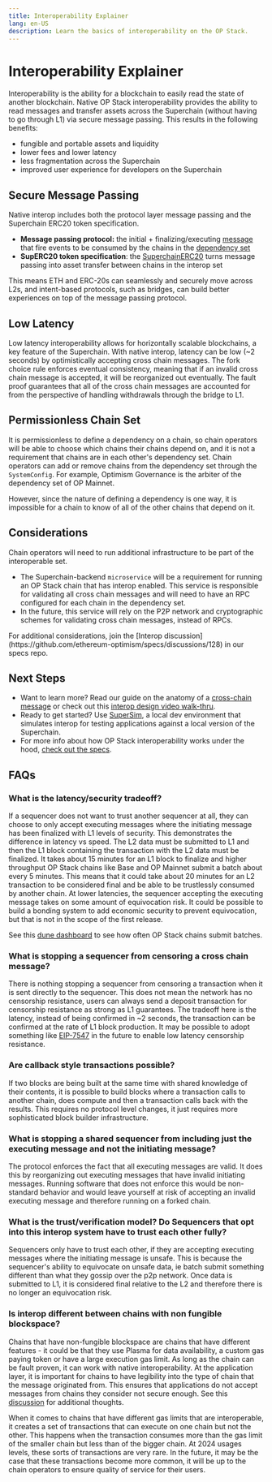 ```yaml
---
title: Interoperability Explainer
lang: en-US
description: Learn the basics of interoperability on the OP Stack.
---
```



# Interoperability Explainer

Interoperability is the ability for a blockchain to easily read the state of another blockchain. 
Native OP Stack interoperability provides the ability to read messages and transfer assets across the Superchain (without having to go through L1) via secure message passing. This results in the following benefits:
*   fungible and portable assets and liquidity
*   lower fees and lower latency
*   less fragmentation across the Superchain
*   improved user experience for developers on the Superchain

## Secure Message Passing
Native interop includes both the protocol layer message passing and the Superchain ERC20 token specification.

*   **Message passing protocol:** the initial + finalizing/executing [message](https://specs.optimism.io/interop/messaging.html) that fire events to be consumed by the chains in the [dependency set](https://specs.optimism.io/interop/dependency-set.html)
*   **SupERC20 token specification**: the [SuperchainERC20](https://specs.optimism.io/interop/token-bridging.html) turns message passing into asset transfer between chains in the interop set

This means ETH and ERC-20s can seamlessly and securely move across L2s, and intent-based protocols, such as bridges, can build better experiences on top of the message passing protocol.

## Low Latency
Low latency interoperability allows for horizontally scalable blockchains, a key feature of the Superchain. With native interop, latency can be low (~2 seconds) by optimistically accepting cross chain messages. 
The fork choice rule enforces eventual consistency, meaning that if an invalid cross chain message is accepted, it will be reorganized out eventually. 
The fault proof guarantees that all of the cross chain messages are accounted for from the perspective of handling withdrawals through the bridge to L1.

## Permissionless Chain Set
It is permissionless to define a dependency on a chain, so chain operators will be able to choose which chains their chains depend on, and it is not a requirement that chains are in each other's dependency set. 
Chain operators can add or remove chains from the dependency set through the `SystemConfig`. For example, Optimism Governance is the arbiter of the dependency set of OP Mainnet.

However, since the nature of defining a dependency is one way, it is impossible for a chain to know of all of the other chains that depend on it.

## Considerations
Chain operators will need to run additional infrastructure to be part of the interoperable set. 
*   The Superchain-backend `microservice` will be a requirement for running an OP Stack chain that has interop enabled. 
This service is responsible for validating all cross chain messages and will need to have an RPC configured for each chain in the dependency set. 
*   In the future, this service will rely on the P2P network and cryptographic schemes for validating cross chain messages, instead of RPCs. 

<Callout type="info">
For additional considerations, join the [Interop discussion](https://github.com/ethereum-optimism/specs/discussions/128) in our specs repo.
</Callout>

## Next Steps
*   Want to learn more? Read our guide on the anatomy of a [cross-chain message](cross-chain-message) or check out this [interop design video walk-thru](https://www.youtube.com/watch?v=FKc5RgjtGes).
*   Ready to get started? Use [SuperSim](https://github.com/ethereum-optimism/supersim), a local dev environment that simulates interop for testing applications against a local version of the Superchain.
*   For more info about how OP Stack interoperability works under the hood, [check out the specs](https://specs.optimism.io/interop/overview.html).

## FAQs

### What is the latency/security tradeoff?
If a sequencer does not want to trust another sequencer at all, they can choose to only accept executing messages where the initiating message has been finalized with L1 levels of security. This demonstrates the difference in latency vs speed. The L2 data must be submitted to L1 and then the L1 block containing the transaction with the L2 data must be finalized. It takes about 15 minutes for an L1 block to finalize and higher throughput OP Stack chains like Base and OP Mainnet submit a batch about every 5 minutes. This means that it could take about 20 minutes for an L2 transaction to be considered final and be able to be trustlessly consumed by another chain. At lower latencies, the sequencer accepting the executing message takes on some amount of equivocation risk. It could be possible to build a bonding system to add economic security to prevent equivocation, but that is not in the scope of the first release.

See this [dune dashboard](https://dune.com/oplabspbc/op-stack-chains-l1-activity#submission-frequency) to see how often OP Stack chains submit batches.

### What is stopping a sequencer from censoring a cross chain message?
There is nothing stopping a sequencer from censoring a transaction when it is sent directly to the sequencer. This does not mean the network has no censorship resistance, users can always send a deposit transaction for censorship resistance as strong as L1 guarantees. The tradeoff here is the latency, instead of being confirmed in ~2 seconds, the transaction can be confirmed at the rate of L1 block production. It may be possible to adopt something like [EIP-7547](https://eips.ethereum.org/EIPS/eip-7547) in the future to enable low latency censorship resistance.

### Are callback style transactions possible?
If two blocks are being built at the same time with shared knowledge of their contents, it is possible to build blocks where a transaction calls to another chain, does compute and then a transaction calls back with the results. This requires no protocol level changes, it just requires more sophisticated block builder infrastructure.

### What is stopping a shared sequencer from including just the executing message and not the initiating message?
The protocol enforces the fact that all executing messages are valid. It does this by reorganizing out executing messages that have invalid initiating messages. Running software that does not enforce this would be non-standard behavior and would leave yourself at risk of accepting an invalid executing message and therefore running on a forked chain.

### What is the trust/verification model? Do Sequencers that opt into this interop system have to trust each other fully?
Sequencers only have to trust each other, if they are accepting executing messages where the initiating message is unsafe. This is because the sequencer's ability to equivocate on unsafe data, ie batch submit something different than what they gossip over the p2p network. Once data is submitted to L1, it is considered final relative to the L2 and therefore there is no longer an equivocation risk.

### Is interop different between chains with non fungible blockspace?
Chains that have non-fungible blockspace are chains that have different features - it could be that they use Plasma for data availability, a custom gas paying token or have a large execution gas limit. As long as the chain can be fault proven, it can work with native interoperability. At the application layer, it is important for chains to have legibility into the type of chain that the message originated from. This ensures that applications do not accept messages from chains they consider not secure enough. See this [discussion](https://github.com/ethereum-optimism/specs/issues/121) for additional thoughts.

When it comes to chains that have different gas limits that are interoperable, it creates a set of transactions that can execute on one chain but not the other. This happens when the transaction consumes more than the gas limit of the smaller chain but less than of the bigger chain. At 2024 usages levels, these sorts of transactions are very rare. In the future, it may be the case that these transactions become more common, it will be up to the chain operators to ensure quality of service for their users.
